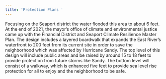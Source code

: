 ```yaml
---
title: 'Protection Plans '
---
```


Focusing on the Seaport district the water flooded this area to about 6 feet. At the end of 2021, the mayor’s office of climate and environmental justice came up with the Financial District and Seaport Climate Resilience Master Plan. The design includes a layered boardwalk that expands the East River’s waterfront to 200 feet from its current site in order to save the neighborhood which was affected by Hurricane Sandy. The top level of this design will include public areas and be raised by around 15 to 18 feet to provide protection from future storms like Sandy. The bottom level will consist of a walkway, which is enhanced five feet to provide sea level rise protection for all to enjoy and the neighborhood to be safe.

<place title="Seaport " />

